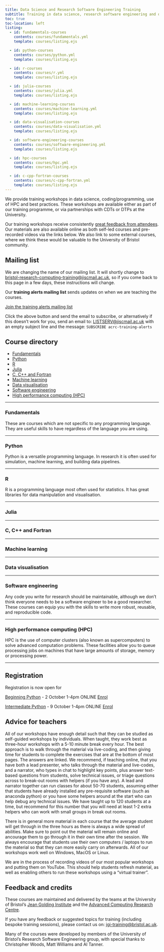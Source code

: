 ```yaml
---
title: Data Science and Research Software Engineering Training
subtitle: Training in data science, research software engineering and data engineering from the University of Bristol.
toc: true
toc-location: left
listing:
  - id: fundamentals-courses
    contents: courses/fundamentals.yml
    template: courses/listing.ejs

  - id: python-courses
    contents: courses/python.yml
    template: courses/listing.ejs

  - id: r-courses
    contents: courses/r.yml
    template: courses/listing.ejs

  - id: julia-courses
    contents: courses/julia.yml
    template: courses/listing.ejs

  - id: machine-learning-courses
    contents: courses/machine-learning.yml
    template: courses/listing.ejs

  - id: data-visualisation-courses
    contents: courses/data-visualisation.yml
    template: courses/listing.ejs

  - id: software-engineering-courses
    contents: courses/software-engineering.yml
    template: courses/listing.ejs

  - id: hpc-courses
    contents: courses/hpc.yml
    template: courses/listing.ejs

  - id: c-cpp-fortran-courses
    contents: courses/c-cpp-fortran.yml
    template: courses/listing.ejs
---
```


We provide training workshops in data science, coding/programming, use of HPC and best practices. These workshops are available either as part of our training programme, or via partnerships with CDTs or DTPs at the University.

Our training workshops receive consistently [great feedback from attendees](https://www.bristol.ac.uk/acrc/research-software-engineering/training/training-feedback/). Our materials are also available online as both self-led courses and pre-recorded videos via the links below. We also link to some external courses, where we think these would be valuable to the University of Bristol community.

## Mailing list

:::{.callout-note}
We are changing the name of our mailing list. It will shortly change to <bristol-research-computing-training@jiscmail.ac.uk>, so if you come back to this page in a few days, these instructions will change.
:::

Our **training alerts mailing list** sends updates on when we are teaching the courses.

[Join the training alerts mailing list](mailto:LISTSERV@jiscmail.ac.uk?body=SUBSCRIBE acrc-training-alerts){.btn .btn-primary}

Click the above button and send the email to subscribe, or alternatively if this doesn't work for you, send an email to: <LISTSERV@jiscmail.ac.uk> with an empty subject line and the message: `SUBSCRIBE acrc-training-alerts`{.nobreak}

## Course directory

- [Fundamentals](#fundamentals)
- [Python](#python)
- [R](#r)
- [Julia](#julia)
- [C, C++ and Fortran](#c-c-and-fortran)
- [Machine learning](#machine-learning)
- [Data visualisation](#data-visualisation)
- [Software engineering](#software-engineering)
- [High performance computing (HPC)](#hpc)

---

### Fundamentals

These are courses which are not specific to any programming language. They are useful skills to have regardless of the language you are using.

:::{#fundamentals-courses}
:::

---

### Python

Python is a versatile programming language. In research it is often used for simulation, machine learning, and building data pipelines.

:::{#python-courses}
:::

---

### R

R is a programming language most often used for statistics. It has great libraries for data manipulation and visualisation.

:::{#r-courses}
:::

---

### Julia

<!-- TODO: description -->

:::{#julia-courses}
:::

---

### C, C++ and Fortran

<!-- TODO: description -->

:::{#c-cpp-fortran-courses}
:::

---

### Machine learning

<!-- TODO: description -->

:::{#machine-learning-courses}
:::

---

### Data visualisation

<!-- TODO: description -->

:::{#data-visualisation-courses}
:::

---

### Software engineering

Any code you write for research should be maintainable, although we don't think everyone needs to be a software engineer to be a good researcher. These courses can equip you with the skills to write more robust, reusable, and reproducible code.

:::{#software-engineering-courses}
:::

---

### High performance computing (HPC)

HPC is the use of computer clusters (also known as supercomputers) to solve advanced computation problems. These facilities allow you to queue processing jobs on machines that have large amounts of storage, memory or processing power.

:::{#hpc-courses}
:::

---

## Registration

Registration is now open for

[Beginning Python](#python) - 2 October 1-4pm ONLINE
[Enrol](https://events.teams.microsoft.com/event/0e96f288-95b1-4b5e-b943-46cf1936cda5@b2e47f30-cd7d-4a4e-a5da-b18cf1a4151b){.btn .btn-primary}

[Intermediate Python](#python) - 9 October 1-4pm ONLINE
[Enrol](https://events.teams.microsoft.com/event/0e96f288-95b1-4b5e-b943-46cf1936cda5@b2e47f30-cd7d-4a4e-a5da-b18cf1a4151b){.btn .btn-primary}

## Advice for teachers

All of our workshops have enough detail such that they can be studied as self-guided workshops by individuals. When taught, they work best as three-hour workshops with a 5-10 minute break every hour. The best approach is to walk through the material via live-coding, and then giving time for students to complete the exercises that are at the bottom of most pages. The answers are linked. We recommend, if teaching online, that you have both a lead presenter, who talks through the material and live-codes, and a narrator, who types in chat to highlight key points, plus answer text-based questions from students, solve technical issues, or triage questions across to break-out rooms with helpers (if you have any). A lead and narrator together can run classes for about 50-70 students, assuming either that students have already installed any pre-requisite software (such as anaconda python) or you have some helpers around at the start who can help debug any technical issues. We have taught up to 120 students at a time, but recommend for this number that you will need at least 1-2 extra helpers who can work with small groups in break out rooms.

There is in general more material in each course that the average student will get through in the three hours as there is always a wide spread of abilities. Make sure to point out the material will remain online and ancourage them to go through it in their own time after the session. We always encourage that students use their own computers / laptops to run the material so that they can more easily carry on afterwards. All of our workshops work well on Windows, MacOS or Linux.

We are in the process of recording videos of our most popular workshops and putting them on YouTube. This should help students refresh material, as well as enabling others to run these workshops using a "virtual trainer".

## Feedback and credits

These courses are maintained and delivered by the teams at the University of Bristol's [Jean Golding Institute](https://www.bristol.ac.uk/golding/) and the [Advanced Computing Research Centre](https://www.bristol.ac.uk/acrc/).

If you have any feedback or suggested topics for training (including bespoke training sessions), please contact us on: <jgi-training@bristol.ac.uk>.

Many of the courses were developed by members of the University of Bristol's Research Software Engineering group, with special thanks to Christopher Woods, Matt Williams and Al Tanner.

